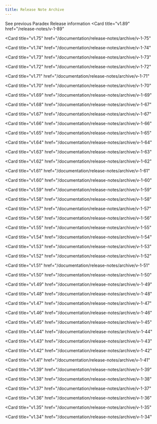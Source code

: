 ```yaml
---
title: Release Note Archive
---
```


See previous Paradex Release information
<CardGroup cols={3}>
<Card
  title="v1.89"
  href="/release-notes/v-1-89"
>
</Card>
<Card
  title="v1.88"
  href="/release-notes/v-1-88"
>
</Card>
<Card
  title="v1.87"
  href="/release-notes/v-1-87"
>
</Card>
<Card
  title="v1.86"
  href="/release-notes/v-1-86"
>
</Card>
<Card
  title="v1.85"
  href="/release-notes/v-1-85"
>
</Card>
<Card
  title="v1.84"
  href="/release-notes/v-1-84"
>
</Card>
<Card
  title="v1.83"
  href="/release-notes/v-1-83"
>
</Card>
<Card
  title="v1.82"
  href="/documentation/release-notes/archive/v-1-82"
>
</Card>
<Card
  title="v1.81"
  href="/documentation/release-notes/archive/v-1-81"
>
</Card>
<Card
  title="v1.80"
  href="/documentation/release-notes/archive/v-1-80"
>
</Card>
<Card
  title="v1.79"
  href="/documentation/release-notes/archive/v-1-79"
>
</Card>
<Card
  title="v1.78"
  href="/documentation/release-notes/archive/v-1-78"
>
</Card>
<Card
  title="v1.77"
  href="/documentation/release-notes/archive/v-1-77"
>
</Card>
<Card
  title="v1.76"
  href="/documentation/release-notes/archive/v-1-76"
>
</Card>

<Card
  title="v1.75"
  href="/documentation/release-notes/archive/v-1-75"
>
</Card>

<Card
  title="v1.74"
  href="/documentation/release-notes/archive/v-1-74"
>
</Card>

<Card
  title="v1.73"
  href="/documentation/release-notes/archive/v-1-73"
>
</Card>

<Card
  title="v1.72"
  href="/documentation/release-notes/archive/v-1-72"
>
</Card>

<Card
  title="v1.71"
  href="/documentation/release-notes/archive/v-1-71"
>
</Card>

<Card
  title="v1.70"
  href="/documentation/release-notes/archive/v-1-70"
>
</Card>

<Card
  title="v1.69"
  href="/documentation/release-notes/archive/v-1-69"
>
</Card>

<Card
  title="v1.68"
  href="/documentation/release-notes/archive/v-1-67"
>
</Card>

<Card
  title="v1.67"
  href="/documentation/release-notes/archive/v-1-67"
>
</Card>

<Card
  title="v1.66"
  href="/documentation/release-notes/archive/v-1-66"
>
</Card>

<Card
  title="v1.65"
  href="/documentation/release-notes/archive/v-1-65"
>
</Card>

<Card
  title="v1.64"
  href="/documentation/release-notes/archive/v-1-64"
>
</Card>

<Card
  title="v1.63"
  href="/documentation/release-notes/archive/v-1-63"
>
</Card>

<Card
  title="v1.62"
  href="/documentation/release-notes/archive/v-1-62"
>
</Card>

<Card
  title="v1.61"
  href="/documentation/release-notes/archive/v-1-61"
>
</Card>

<Card
  title="v1.60"
  href="/documentation/release-notes/archive/v-1-60"
>
</Card>

<Card
  title="v1.59"
  href="/documentation/release-notes/archive/v-1-59"
>
</Card>

<Card
  title="v1.58"
  href="/documentation/release-notes/archive/v-1-58"
>
</Card>

<Card
  title="v1.57"
  href="/documentation/release-notes/archive/v-1-57"
>
</Card>

<Card
  title="v1.56"
  href="/documentation/release-notes/archive/v-1-56"
>
</Card>

<Card
  title="v1.55"
  href="/documentation/release-notes/archive/v-1-55"
>
</Card>

<Card
  title="v1.54"
  href="/documentation/release-notes/archive/v-1-54"
>
</Card>

<Card
  title="v1.53"
  href="/documentation/release-notes/archive/v-1-53"
>
</Card>

<Card
  title="v1.52"
  href="/documentation/release-notes/archive/v-1-52"
>
</Card>

<Card
  title="v1.51"
  href="/documentation/release-notes/archive/v-1-51"
>
</Card>

<Card
  title="v1.50"
  href="/documentation/release-notes/archive/v-1-50"
>
</Card>

<Card
  title="v1.49"
  href="/documentation/release-notes/archive/v-1-49"
>
</Card>

<Card
  title="v1.48"
  href="/documentation/release-notes/archive/v-1-48"
>
</Card>

<Card
  title="v1.47"
  href="/documentation/release-notes/archive/v-1-47"
>
</Card>

<Card
  title="v1.46"
  href="/documentation/release-notes/archive/v-1-46"
>
</Card>

<Card
  title="v1.45"
  href="/documentation/release-notes/archive/v-1-45"
>
</Card>

<Card
  title="v1.44"
  href="/documentation/release-notes/archive/v-1-44"
>
</Card>

<Card
  title="v1.43"
  href="/documentation/release-notes/archive/v-1-43"
>
</Card>

<Card
  title="v1.42"
  href="/documentation/release-notes/archive/v-1-42"
>
</Card>

<Card
  title="v1.41"
  href="/documentation/release-notes/archive/v-1-41"
>
</Card>

<Card
  title="v1.39"
  href="/documentation/release-notes/archive/v-1-39"
>
</Card>

<Card
  title="v1.38"
  href="/documentation/release-notes/archive/v-1-38"
>
</Card>

<Card
  title="v1.37"
  href="/documentation/release-notes/archive/v-1-37"
>
</Card>

<Card
  title="v1.36"
  href="/documentation/release-notes/archive/v-1-36"
>
</Card>

<Card
  title="v1.35"
  href="/documentation/release-notes/archive/v-1-35"
>
</Card>

<Card
  title="v1.34"
  href="/documentation/release-notes/archive/v-1-34"
>
</Card>

</CardGroup>
